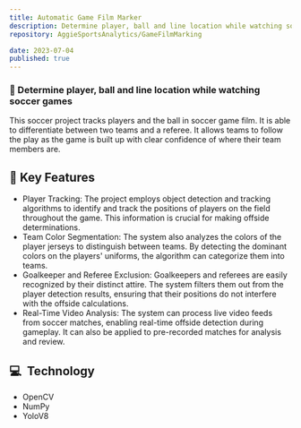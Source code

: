 ```yaml
---
title: Automatic Game Film Marker
description: Determine player, ball and line location while watching soccer games.
repository: AggieSportsAnalytics/GameFilmMarking

date: 2023-07-04
published: true
---
```


### 🏁 Determine player, ball and line location while watching soccer games

This soccer project tracks players and the ball in soccer game film. It is able to differentiate between two teams and a referee. It allows teams to follow the play as the game is built up with clear confidence of where their team members are. 

## 🔑 Key Features
- Player Tracking: The project employs object detection and tracking algorithms to identify and track the positions of players on the field throughout the game. This information is crucial for making offside determinations.
- Team Color Segmentation: The system also analyzes the colors of the player jerseys to distinguish between teams. By detecting the dominant colors on the players' uniforms, the algorithm can categorize them into teams.
- Goalkeeper and Referee Exclusion: Goalkeepers and referees are easily recognized by their distinct attire. The system filters them out from the player detection results, ensuring that their positions do not interfere with the offside calculations.
- Real-Time Video Analysis: The system can process live video feeds from soccer matches, enabling real-time offside detection during gameplay. It can also be applied to pre-recorded matches for analysis and review.


## 💻  Technology
- OpenCV
- NumPy
- YoloV8

